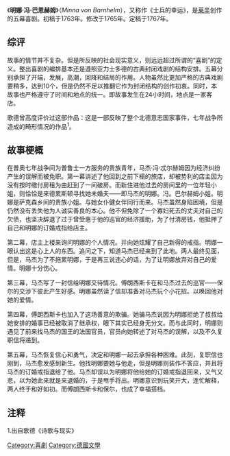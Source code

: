 {{Unreferenced|time=2021-10-19T23:32:47+00:00}}
《'''明娜·冯·巴恩赫姆'''》（''Minna von Barnhelm''），又称作《士兵的幸运》，是[[戈特霍尔德·埃夫莱姆·莱辛|莱辛]]创作的五幕喜剧。初稿于1763年。修改于1765年。定稿于1767年。

== 综评 ==
故事的情节并不复杂。但是所反映的社会现实意义，则远远超过所谓的“喜剧”的定义。整出喜剧的编排基本还是遵照亚力士多德的古典封闭戏剧的结构安排。五幕分别承担了开端，发展，高潮，回降和结局的作用。人物虽然比更加严格的古典戏剧要稍多，达到10个，但是仍然不足以推翻它作为封闭结构的创作初衷。同时，本故事也严格遵守了时间和地点的统一。即故事发生在24小时间，地点是一家客店。

歌德曾高度评价过这部作品：这是一部反映了整个北德意志国家事件，七年战争所造成的畸形情况的作品<sup>1</sup>。

== 故事梗概 ==
在普奥七年战争间为普鲁士一方服务的贵族青年，马杰·冯·忒尔赫姆因为经济纠纷产生的误解而被免职。第一幕讲述了他回到之前下榻的旅店，却被势利的店主因为没有按时缴付房租为由赶到了一间破房。而新住进他过去的房间里的一位年轻小姐，则恰恰是来德累斯顿寻找她未婚夫——即马杰的明娜。冯。巴尔赫姆小姐。明娜是萨克森乡间的贵族小姐。与她女仆健女伴同行而来。马杰虽然身陷困境，但是仍然没有丢失他为人诚实善良的本心。他不但免除了一个寡妇死去的丈夫对自己的欠债，也坚决辞退了过于曾受惠于他的巡官的经济援助，为了付清房钱，他抵押了自己和明娜的订婚戒指给店主。

第二幕，店主上楼来询问明娜的个人情况。并向她炫耀了自己新得的戒指。明娜一眼认出这是心上人的东西。追问之下，知道马杰已经来到了此地。两人最终见面，但是，马杰为了不拖累明娜，于是再三说违心的话，为了让明娜放弃对自己的爱情。明娜十分伤心。

第三幕，马杰写了一封信给明娜交待情况。傅朗西斯卡在和马杰过去的巡官——保尔的交涉下彼此产生好感。明娜虽然读了信却准备对马杰玩个小花招。以唤回他对她的爱情。

第四幕，傅朗西斯卡也加入了这场善意的欺骗。她骗马杰说因为明娜拒绝了叔叔给她安排的婚事已经被取消了继承权，眼下其实已经身无分文。而与此同时，明娜则遇见了前来找马杰的国王的法国官员，官员向她转述了对马杰的误解，以及不久复职信将递到。

第五幕，马杰恢复信心和勇气，决定和明娜一起去承担各种困难。此刻，复职信也刚到，马杰愈发感到新生。他找明娜要她与他走，但是明娜则装作不答应，并且将马杰的订婚戒指退给了他。马杰却误以为明娜将他给她的订婚戒指退回来，又气又悲，以为她此来就是来退婚的，于是甩手将出。明娜意识到玩笑开大，连忙解释，两人终于和好如初。而傅朗西斯卡和保尔，也成了幸福搭档。

== 注释 ==
1.出自歌德《诗歌与现实》



[[Category:喜劇|Category:喜劇]]
[[Category:德國文學|Category:德國文學]]
